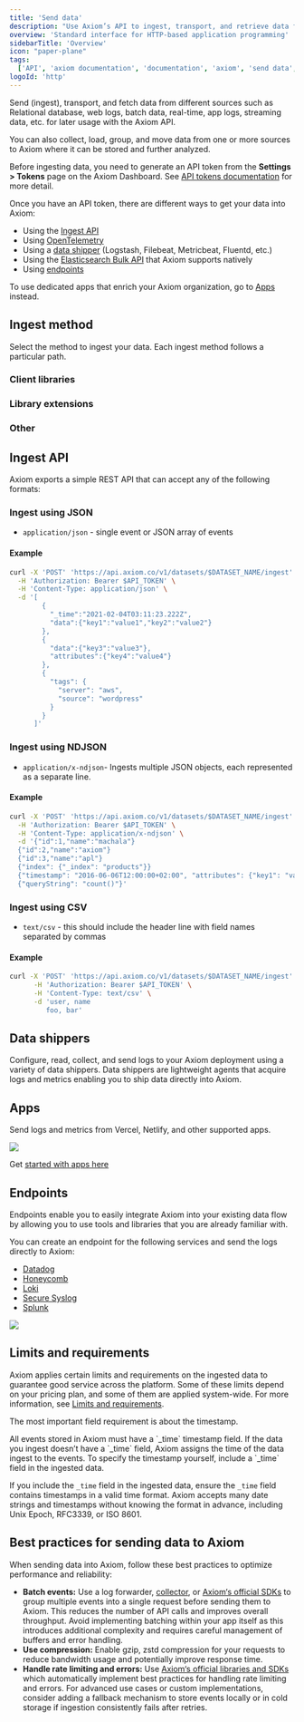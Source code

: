 ```yaml
---
title: 'Send data'
description: "Use Axiom’s API to ingest, transport, and retrieve data from different sources such as relational databases, web logs, app logs, and kubernetes."
overview: 'Standard interface for HTTP-based application programming'
sidebarTitle: 'Overview'
icon: "paper-plane"
tags:
  ['API', 'axiom documentation', 'documentation', 'axiom', 'send data', 'data shippers', 'apps', 'elasticsearch', 'endpoints', 'json', 'ndjson', 'csv']
logoId: 'http'
---
```



Send (ingest), transport, and fetch data from different sources such as Relational database, web logs, batch data, real-time, app logs, streaming data, etc. for later usage with the Axiom API.

You can also collect, load, group, and move data from one or more sources to Axiom where it can be stored and further analyzed.

Before ingesting data, you need to generate an API token from the **Settings > Tokens** page on the Axiom Dashboard. See [API tokens documentation](/reference/tokens) for more detail.

Once you have an API token, there are different ways to get your data into Axiom:

- Using the [Ingest API](#ingest-api)
- Using [OpenTelemetry](/send-data/opentelemetry)
- Using a [data shipper](#data-shippers) (Logstash, Filebeat, Metricbeat, Fluentd, etc.)
- Using the [Elasticsearch Bulk API](/send-data/elasticsearch-bulk-api) that Axiom supports natively
- Using [endpoints](#endpoints)

To use dedicated apps that enrich your Axiom organization, go to [Apps](/apps/introduction) instead.

## Ingest method

Select the method to ingest your data. Each ingest method follows a particular path.

### Client libraries

<CardGroup cols={2}>
  <Card
    title="JavaScript"
    icon="js"
    href="https://github.com/axiomhq/axiom-js"
  >
  </Card>
  <Card
    title="Go"
    icon="golang"
    href="https://github.com/axiomhq/axiom-go"
  >
  </Card>
  <Card
    title="Rust"
    icon="rust"
    href="https://github.com/axiomhq/axiom-rs"
  >
  </Card>
  <Card
    title="Python"
    icon="python"
    href="https://github.com/axiomhq/axiom-py"
  >
  </Card>
</CardGroup>

### Library extensions

<CardGroup>
  <Card
    title="Next.js"
    href="https://github.com/axiomhq/next-axiom"
  >
  </Card>
  <Card
    title="Rust Tracing"
    href="https://github.com/axiomhq/tracing-axiom"
  >
  </Card>
  <Card
    title="Winston"
    href="https://github.com/axiomhq/axiom-js/tree/main/packages/winston"
  >
  </Card>
  <Card
    title="Pino"
    href="https://github.com/axiomhq/axiom-js/tree/main/packages/pino"
  >
  </Card>
    <Card
    title="Logrus"
    href="https://pkg.go.dev/github.com/axiomhq/axiom-go/adapters/logrus"
  >
  </Card>
    <Card
    title="Apex"
    href="https://pkg.go.dev/github.com/axiomhq/axiom-go/adapters/apex"
  >
  </Card>
    <Card
    title="Zap"
    href="https://pkg.go.dev/github.com/axiomhq/axiom-go/adapters/zap"
  >
  </Card>
    <Card
    title="Python logging"
    href="https://github.com/axiomhq/axiom-py/blob/main/src/axiom_py/logging.py"
  >
  </Card>
    <Card
    title="Go OTel"
    href="https://github.com/axiomhq/axiom-go/blob/main/axiom/otel/doc.go"
  >
  </Card>
</CardGroup>

### Other

<CardGroup>
  <Card
    title="API"
    href="/send-data/ingest#ingest-api"
  >
  </Card>
  <Card
    title="Elastic Bulk Endpoint"
    href="https://www.elastic.co/guide/en/elasticsearch/reference/current/docs-bulk.html"
  >
  </Card>
  <Card
    title="CLI"
    href="https://github.com/axiomhq/cli"
  >
  </Card>
</CardGroup>

## Ingest API

Axiom exports a simple REST API that can accept any of the following formats:

### Ingest using JSON

- `application/json` - single event or JSON array of events

#### Example

```bash
curl -X 'POST' 'https://api.axiom.co/v1/datasets/$DATASET_NAME/ingest' \
  -H 'Authorization: Bearer $API_TOKEN' \
  -H 'Content-Type: application/json' \
  -d '[
        {
          "_time":"2021-02-04T03:11:23.222Z",
          "data":{"key1":"value1","key2":"value2"}
        },
        {
          "data":{"key3":"value3"},
          "attributes":{"key4":"value4"}
        },
        {
          "tags": {
            "server": "aws",
            "source": "wordpress"
          }
        }
      ]'
```

### Ingest using NDJSON

- `application/x-ndjson`- Ingests multiple JSON objects, each represented as a separate line.

#### Example

```bash
curl -X 'POST' 'https://api.axiom.co/v1/datasets/$DATASET_NAME/ingest' \
  -H 'Authorization: Bearer $API_TOKEN' \
  -H 'Content-Type: application/x-ndjson' \
  -d '{"id":1,"name":"machala"}
  {"id":2,"name":"axiom"}
  {"id":3,"name":"apl"}
  {"index": {"_index": "products"}}
  {"timestamp": "2016-06-06T12:00:00+02:00", "attributes": {"key1": "value1","key2": "value2"}}
  {"queryString": "count()"}'
```

### Ingest using CSV

- `text/csv` - this should include the header line with field names separated by commas

#### Example

```bash
curl -X 'POST' 'https://api.axiom.co/v1/datasets/$DATASET_NAME/ingest' \
      -H 'Authorization: Bearer $API_TOKEN' \
      -H 'Content-Type: text/csv' \
      -d 'user, name
         foo, bar'
```

## Data shippers

Configure, read, collect, and send logs to your Axiom deployment using a variety of data shippers. Data shippers are lightweight agents that acquire logs and metrics enabling you to ship data directly into Axiom.

<CardGroup cols={2}>
  <Card
    title="AWS CloudFront"
    href="/send-data/cloudfront"
  >
  </Card>
  <Card
    title="Amazon CloudWatch"
    href="/send-data/cloudwatch"
  >
  </Card>
  <Card
    title="Elastic Beats"
    href="/send-data/elastic-beats"
  >
  </Card>
  <Card
    title="Fluent Bit"
    href="/send-data/fluent-bit"
  >
  </Card>
    <Card
    title="Fluentd"
    href="/send-data/fluentd"
  >
  </Card>
  <Card
    title="Heroku Log Drains"
    href="/send-data/heroku-log-drains"
  >
  </Card>
  <Card
    title="Kubernetes"
    href="/send-data/kubernetes"
  >
  </Card>
  <Card
    title="Logstash"
    href="/send-data/logstash"
  >
  </Card>
    <Card
    title="Loki Multiplexer"
    href="/send-data/loki-multiplexer"
  >
  </Card>
  <Card
    title="Syslog Proxy"
    href="/send-data/syslog-proxy"
  >
  </Card>
  <Card
    title="Vector"
    href="/send-data/vector"
  >
  </Card>
</CardGroup>

## Apps

Send logs and metrics from Vercel, Netlify, and other supported apps.

<Frame>
  <img src="/doc-assets/shots/integrations-2.png" />
</Frame>

Get [started with apps here](/apps/introduction)

## Endpoints

Endpoints enable you to easily integrate Axiom into your existing data flow by allowing you to use tools and libraries that you are already familiar with.

You can create an endpoint for the following services and send the logs directly to Axiom:

- [Datadog](/send-data/datadog)
- [Honeycomb](/endpoints/honeycomb)
- [Loki](/endpoints/loki)
- [Secure Syslog](/send-data/secure-syslog)
- [Splunk](/endpoints/splunk)

<Frame>
  <img src="/doc-assets/shots/endpoints-356.png" />
</Frame>

## Limits and requirements

Axiom applies certain limits and requirements on the ingested data to guarantee good service across the platform. Some of these limits depend on your pricing plan, and some of them are applied system-wide. For more information, see [Limits and requirements](/reference/field-restrictions).

The most important field requirement is about the timestamp.

<Note>
All events stored in Axiom must have a `_time` timestamp field. If the data you ingest doesn’t have a `_time` field, Axiom assigns the time of the data ingest to the events. To specify the timestamp yourself, include a `_time` field in the ingested data.
</Note>

If you include the `_time` field in the ingested data, ensure the `_time` field contains timestamps in a valid time format. Axiom accepts many date strings and timestamps without knowing the format in advance, including Unix Epoch, RFC3339, or ISO 8601.

## Best practices for sending data to Axiom

When sending data into Axiom, follow these best practices to optimize performance and reliability:
- **Batch events:** Use a log forwarder, [collector](#data-shippers), or [Axiom‘s official SDKs](#client-libraries) to group multiple events into a single request before sending them to Axiom. This reduces the number of API calls and improves overall throughput. Avoid implementing batching within your app itself as this introduces additional complexity and requires careful management of buffers and error handling.
- **Use compression:** Enable gzip, zstd compression for your requests to reduce bandwidth usage and potentially improve response time.
- **Handle rate limiting and errors:** Use [Axiom‘s official libraries and SDKs](#client-libraries) which automatically implement best practices for handling rate limiting and errors. For advanced use cases or custom implementations, consider adding a fallback mechanism to store events locally or in cold storage if ingestion consistently fails after retries.